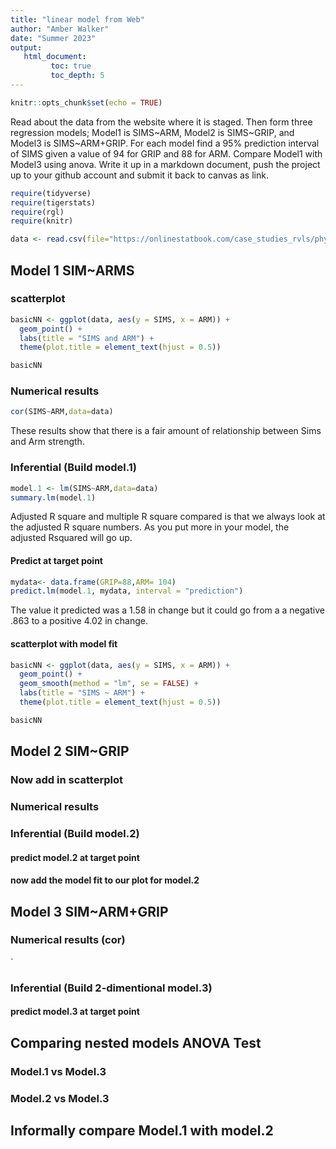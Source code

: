 ```yaml
---
title: "linear model from Web"
author: "Amber Walker"
date: "Summer 2023"
output:
   html_document:
         toc: true
         toc_depth: 5
---
```


```r
knitr::opts_chunk$set(echo = TRUE)
```

Read about the data from the website where it is staged. Then form three regression models; Model1 is SIMS\~ARM, Model2 is SIMS\~GRIP, and Model3 is SIMS\~ARM+GRIP. For each model find a 95% prediction interval of SIMS given a value of 94 for GRIP and 88 for ARM. Compare Model1 with Model3 using anova. Write it up in a markdown document, push the project up to your github account and submit it back to canvas as link.

```r
require(tidyverse)
require(tigerstats)
require(rgl)
require(knitr)

```

```r
data <- read.csv(file="https://onlinestatbook.com/case_studies_rvls/physical_strength/data.txt",sep="",header=TRUE)  

```

## Model 1 SIM\~ARMS






### scatterplot

```r
basicNN <- ggplot(data, aes(y = SIMS, x = ARM)) +
  geom_point() +
  labs(title = "SIMS and ARM") +
  theme(plot.title = element_text(hjust = 0.5))

basicNN
```

### Numerical results

```r
cor(SIMS~ARM,data=data)
```

These results show that there is a fair amount of relationship between Sims and Arm strength.

### Inferential (Build model.1)

```r
model.1 <- lm(SIMS~ARM,data=data)
summary.lm(model.1)
```
Adjusted R square and multiple R square compared is that we always look at the adjusted R square numbers. As you put more in your  model, the adjusted Rsquared will go up.

#### Predict at target point


```r
mydata<- data.frame(GRIP=88,ARM= 104)
predict.lm(model.1, mydata, interval = "prediction")
```
The value it predicted was a 1.58 in change but it could go from a a negative .863 to a positive 4.02 in change.
 

#### scatterplot with model fit

```r
basicNN <- ggplot(data, aes(y = SIMS, x = ARM)) +
  geom_point() +
  geom_smooth(method = "lm", se = FALSE) +
  labs(title = "SIMS ~ ARM") +
  theme(plot.title = element_text(hjust = 0.5))

basicNN

```


## Model 2 SIM\~GRIP

### Now add in scatterplot

### Numerical results

### Inferential (Build model.2)

#### predict model.2 at target point

#### now add the model fit to our plot for model.2

## Model 3 SIM\~ARM+GRIP

### Numerical results (cor)

\`

### Inferential (Build 2-dimentional model.3)

#### predict model.3 at target point

## Comparing nested models ANOVA Test

### Model.1 vs Model.3

### Model.2 vs Model.3

## Informally compare Model.1 with model.2

